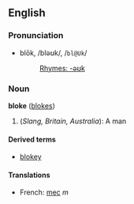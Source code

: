 ==English==
===Pronunciation===
*blōk, /bləʊk/, /<tt>bl@Uk</tt>/
*:[[Rhymes:English:-əʊk|Rhymes: -əʊk]]

===Noun===
'''bloke''' ([[blokes]])

#(''Slang, Britain, Australia''): A man

====Derived terms====
*[[blokey]]

====Translations====
*French: [[mec]] ''m''